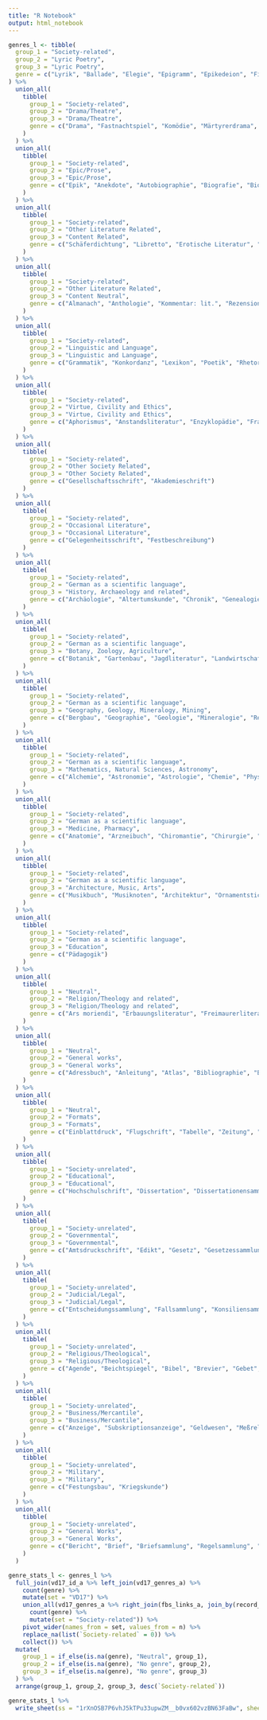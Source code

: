 ```yaml
---
title: "R Notebook"
output: html_notebook
---
```


```r
genres_l <- tibble(
  group_1 = "Society-related",
  group_2 = "Lyric Poetry",
  group_3 = "Lyric Poetry",
  genre = c("Lyrik", "Ballade", "Elegie", "Epigramm", "Epikedeion", "Figurengedicht", "Gesangbuch", "Lied", "Kirchenlied", "Liedersammlung")
) %>%
  union_all(
    tibble(
      group_1 = "Society-related",
      group_2 = "Drama/Theatre",
      group_3 = "Drama/Theatre",
      genre = c("Drama", "Fastnachtspiel", "Komödie", "Märtyrerdrama", "Schauspiel", "Schwank", "Tragödie")
    )
  ) %>%
  union_all(
    tibble(
      group_1 = "Society-related",
      group_2 = "Epic/Prose",
      group_3 = "Epic/Prose",
      genre = c("Epik", "Anekdote", "Autobiographie", "Biografie", "Biographie", "Epos", "Erlebnisbericht", "Erzählung", "Erzählsammlung", "Fabel", "Märchen", "Novelle", "Reisebericht", "Roman", "Sage", "Satire", "Tagebuch", "Verserzählung")
    )
  ) %>%
  union_all(
    tibble(
      group_1 = "Society-related",
      group_2 = "Other Literature Related",
      group_3 = "Content Related",
      genre = c("Schäferdichtung", "Libretto", "Erotische Literatur", "Emblembuch", "Porträtwerk", "Theaterzettel")
    )
  ) %>%
  union_all(
    tibble(
      group_1 = "Society-related",
      group_2 = "Other Literature Related",
      group_3 = "Content Neutral",
      genre = c("Almanach", "Anthologie", "Kommentar: lit.", "Rezension", "Rezensionszeitschrift")
    )
  ) %>%
  union_all(
    tibble(
      group_1 = "Society-related",
      group_2 = "Linguistic and Language",
      group_3 = "Linguistic and Language",
      genre = c("Grammatik", "Konkordanz", "Lexikon", "Poetik", "Rhetorik", "Sprachführer", "Wörterbuch", "Epistolography", "Briefsteller", "Formularsammlung", "Schreibmeisterbuch")
    )
  ) %>%
  union_all(
    tibble(
      group_1 = "Society-related",
      group_2 = "Virtue, Civility and Ethics",
      group_3 = "Virtue, Civility and Ethics",
      genre = c("Aphorismus", "Anstandsliteratur", "Enzyklopädie", "Frauenliteratur", "Fürstenspiegel", "Hausväterliteratur", "Jugendbuch", "Kochbuch", "Moralische Wochenschrift", "Spiel", "Sprichwortsammlung", "Zitatensammlung")
    )
  ) %>%
  union_all(
    tibble(
      group_1 = "Society-related",
      group_2 = "Other Society Related",
      group_3 = "Other Society Related",
      genre = c("Gesellschaftsschrift", "Akademieschrift")
    )
  ) %>%
  union_all(
    tibble(
      group_1 = "Society-related",
      group_2 = "Occasional Literature",
      group_3 = "Occasional Literature",
      genre = c("Gelegenheitsschrift", "Festbeschreibung")
    )
  ) %>%
  union_all(
    tibble(
      group_1 = "Society-related",
      group_2 = "German as a scientific language",
      group_3 = "History, Archaeology and related",
      genre = c("Archäologie", "Altertumskunde", "Chronik", "Genealogie", "Wappenbuch")
    )
  ) %>%
  union_all(
    tibble(
      group_1 = "Society-related",
      group_2 = "German as a scientific language",
      group_3 = "Botany, Zoology, Agriculture",
      genre = c("Botanik", "Gartenbau", "Jagdliteratur", "Landwirtschaft", "Praktik", "Pflanzenbuch", "Tierbuch", "Zoologie")
    )
  ) %>%
  union_all(
    tibble(
      group_1 = "Society-related",
      group_2 = "German as a scientific language",
      group_3 = "Geography, Geology, Mineralogy, Mining",
      genre = c("Bergbau", "Geographie", "Geologie", "Mineralogie", "Reiseführer", "Topographie")
    )
  ) %>%
  union_all(
    tibble(
      group_1 = "Society-related",
      group_2 = "German as a scientific language",
      group_3 = "Mathematics, Natural Sciences, Astronomy",
      genre = c("Alchemie", "Astronomie", "Astrologie", "Chemie", "Physik", "Akustik", "Magnetismus", "Mechanik", "Optik", "Geometrie", "Mathematik")
    )
  ) %>%
  union_all(
    tibble(
      group_1 = "Society-related",
      group_2 = "German as a scientific language",
      group_3 = "Medicine, Pharmacy",
      genre = c("Anatomie", "Arzneibuch", "Chiromantie", "Chirurgie", "Gynäkologie", "Medizin", "Pharmakopöe", "Physiognomie", "Seuchenschrift", "Tiermedizin")
    )
  ) %>%
  union_all(
    tibble(
      group_1 = "Society-related",
      group_2 = "German as a scientific language",
      group_3 = "Architecture, Music, Arts",
      genre = c("Musikbuch", "Musiknoten", "Architektur", "Ornamentstich")
    )
  ) %>%
  union_all(
    tibble(
      group_1 = "Society-related",
      group_2 = "German as a scientific language",
      group_3 = "Education",
      genre = c("Pädagogik")
    )
  ) %>%
  union_all(
    tibble(
      group_1 = "Neutral",
      group_2 = "Religion/Theology and related",
      group_3 = "Religion/Theology and related",
      genre = c("Ars moriendi", "Erbauungsliteratur", "Freimaurerliteratur", "Leichenpredigt", "Leichenpredigtsammlung", "Gebetbuch", "Heiligenvita", "Jesuitendrama", "Judaicum", "Legende", "Ordensliteratur", "Predigt", "Perioche", "Predigtsammlung", "Totentanz")
    )
  ) %>%
  union_all(
    tibble(
      group_1 = "Neutral",
      group_2 = "General works",
      group_3 = "General works",
      genre = c("Adressbuch", "Anleitung", "Atlas", "Bibliographie", "Buchbinderanweisung", "Bücheranzeige", "Einführung", "Führer", "Handbuch", "Itinerar", "Kalender", "Karte", "Katalog", "Bibliothekskatalog", "Kommentar", "Konkordanz", "Musterbuch", "Plan", "Rede", "Panegyrikos", "Ratgeber", "Ortsverzeichnis", "Preisschrift", "Regelsammlung", "Traktat", "Trivialliteratur", "Kolportageliteratur", "Volksschrifttum", "Volksbuch")
    )
  ) %>%
  union_all(
    tibble(
      group_1 = "Neutral",
      group_2 = "Formats",
      group_3 = "Formats",
      genre = c("Einblattdruck", "Flugschrift", "Tabelle", "Zeitung", "Zeitschrift")
    )
  ) %>%
  union_all(
    tibble(
      group_1 = "Society-unrelated",
      group_2 = "Educational",
      group_3 = "Educational",
      genre = c("Hochschulschrift", "Dissertation", "Dissertationensammlung", "Matrikel", "Universitätsprogramm", "Vorlesung", "Vorlesungsverzeichnis", "Jugendsachbuch", "Rechenbuch", "Schulbuch", "Fibel", "Lesebuch", "Schulprogramm")
    )
  ) %>%
  union_all(
    tibble(
      group_1 = "Society-unrelated",
      group_2 = "Governmental",
      group_3 = "Governmental",
      genre = c("Amtsdruckschrift", "Edikt", "Gesetz", "Gesetzessammlung", "Kapitulation", "Mandat", "Privileg", "Richtlinie", "Verordnung", "Vertrag", "Regesten", "Urkundenbuch")
    )
  ) %>%
  union_all(
    tibble(
      group_1 = "Society-unrelated",
      group_2 = "Judicial/Legal",
      group_3 = "Judicial/Legal",
      genre = c("Entscheidungssammlung", "Fallsammlung", "Konsiliensammlung", "Konsilium", "Satzung")
    )
  ) %>%
  union_all(
    tibble(
      group_1 = "Society-unrelated",
      group_2 = "Religious/Theological",
      group_3 = "Religious/Theological",
      genre = c("Agende", "Beichtspiegel", "Bibel", "Brevier", "Gebet", "Katechismus", "Missale", "Psalter", "Rituale")
    )
  ) %>%
  union_all(
    tibble(
      group_1 = "Society-unrelated",
      group_2 = "Business/Mercantile",
      group_3 = "Business/Mercantile",
      genre = c("Anzeige", "Subskriptionsanzeige", "Geldwesen", "Meßrelation", "Subskribentenliste", "Verkaufskatalog", "Antiquariatskatalog", "Auktionskatalog", "Buchhandelskatalog", "Meßkatalog")
    )
  ) %>%
  union_all(
    tibble(
      group_1 = "Society-unrelated",
      group_2 = "Military",
      group_3 = "Military",
      genre = c("Festungsbau", "Kriegskunde")
    )
  ) %>%
  union_all(
    tibble(
      group_1 = "Society-unrelated",
      group_2 = "General Works",
      group_3 = "General Works",
      genre = c("Bericht", "Brief", "Briefsammlung", "Regelsammlung", "Statistik", "Streitschrift")
    )
  )
```

```r
genre_stats_l <- genres_l %>%
  full_join(vd17_id_a %>% left_join(vd17_genres_a) %>%
    count(genre) %>%
    mutate(set = "VD17") %>%
    union_all(vd17_genres_a %>% right_join(fbs_links_a, join_by(record_number)) %>%
      count(genre) %>%
      mutate(set = "Society-related")) %>%
    pivot_wider(names_from = set, values_from = n) %>%
    replace_na(list(`Society-related` = 0)) %>%
    collect()) %>%
  mutate(
    group_1 = if_else(is.na(genre), "Neutral", group_1),
    group_2 = if_else(is.na(genre), "No genre", group_2),
    group_3 = if_else(is.na(genre), "No genre", group_3)
  ) %>%
  arrange(group_1, group_2, group_3, desc(`Society-related`))
```

```r
genre_stats_l %>%
  write_sheet(ss = "1rXnOSB7P6vhJ5kTPu33upwZM__b0vx602vzBN63FaBw", sheet = "Genre categorisations")
```
